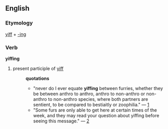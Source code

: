 == English ==
=== Etymology ===
[[yiff]] + [[-ing]]
=== Verb ===
'''yiffing'''
# present participle of [[yiff]]
#:'''quotations'''
#:*"never do I ever equate '''yiffing''' between furries, whether they be between anthro to anthro, anthro to non-anthro or non-anthro to non-anthro species, where both partners are sentient, to be compared to bestiaitly or zoophilia." &mdash; [http://groups-beta.google.com/group/alt.lifestyle.furry/msg/3181e696d0ede98f]
#:*"Some furs are only able to get here at certain times of the week, and they may read your question about yiffing before seeing this message." &mdash; [http://groups-beta.google.com/group/alt.lifestyle.furry/msg/d39dda448a8a5b77]